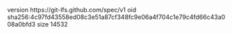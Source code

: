 version https://git-lfs.github.com/spec/v1
oid sha256:4c97fd43558ed08c3e51a87cf348fc9e06a4f704c1e79c4fd66c43a008a0bfd3
size 14532
